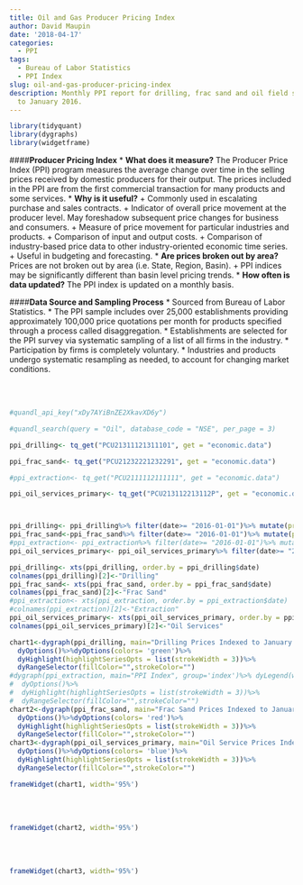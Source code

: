 ```yaml
---
title: Oil and Gas Producer Pricing Index
author: David Maupin
date: '2018-04-17'
categories:
  - PPI
tags:
  - Bureau of Labor Statistics
  - PPI Index
slug: oil-and-gas-producer-pricing-index
description: Monthly PPI report for drilling, frac sand and oil field services indexed
  to January 2016.
---
```


```r
library(tidyquant)
library(dygraphs)
library(widgetframe)
```

####**Producer Pricing Index**
* **What does it measure?** The Producer Price Index (PPI) program measures the average change over time in the selling prices received by domestic producers for their output. The prices included in the PPI are from the first commercial transaction for many products and some services.
* **Why is it useful?** 
    + Commonly used in escalating purchase and sales contracts. 
    + Indicator of overall price movement at the producer level. May foreshadow subsequent price changes for business and consumers. 
    + Measure of price movement for particular industries and products.
    + Comparison of input and output costs.
    + Comparison of industry-based price data to other industry-oriented economic time series.
    + Useful in budgeting and forecasting.
* **Are prices broken out by area?** Prices are not broken out by area (i.e. State, Region, Basin).
    + PPI indices may be significantly different than basin level pricing trends.
* **How often is data updated?** The PPI index is updated on a monthly basis.
<br>

####**Data Source and Sampling Process**
* Sourced from Bureau of Labor Statistics. 
* The PPI sample includes over 25,000 establishments providing approximately 100,000 price quotations per month for products specified through a process called disaggregation.
* Establishments are selected for the PPI survey via systematic sampling of a list of all firms in the industry.
* Participation by firms is completely voluntary.
* Industries and products undergo systematic resampling as needed, to account for changing market conditions.

<br>
<br>
```r

#quandl_api_key("xDy7AYiBnZE2XkavXD6y")

#quandl_search(query = "Oil", database_code = "NSE", per_page = 3)

ppi_drilling<- tq_get("PCU21311121311101", get = "economic.data")

ppi_frac_sand<- tq_get("PCU21232221232291", get = "economic.data")

#ppi_extraction<- tq_get("PCU2111112111111", get = "economic.data")

ppi_oil_services_primary<- tq_get("PCU213112213112P", get = "economic.data")



ppi_drilling<- ppi_drilling%>% filter(date>= "2016-01-01")%>% mutate(price= price/price[date=="2016-01-01"]*100)
ppi_frac_sand<-ppi_frac_sand%>% filter(date>= "2016-01-01")%>% mutate(price= price/price[date=="2016-01-01"]*100)
#ppi_extraction<- ppi_extraction%>% filter(date>= "2016-01-01")%>% mutate(price= price/price[date=="2016-01-01"]*100)
ppi_oil_services_primary<- ppi_oil_services_primary%>% filter(date>= "2016-01-01")%>% mutate(price= price/price[date=="2016-01-01"]*100)

ppi_drilling<- xts(ppi_drilling, order.by = ppi_drilling$date)
colnames(ppi_drilling)[2]<-"Drilling"
ppi_frac_sand<- xts(ppi_frac_sand, order.by = ppi_frac_sand$date)
colnames(ppi_frac_sand)[2]<-"Frac Sand"
#ppi_extraction<- xts(ppi_extraction, order.by = ppi_extraction$date)
#colnames(ppi_extraction)[2]<-"Extraction"
ppi_oil_services_primary<- xts(ppi_oil_services_primary, order.by = ppi_oil_services_primary$date)
colnames(ppi_oil_services_primary)[2]<-"Oil Services"
```

```r

chart1<-dygraph(ppi_drilling, main="Drilling Prices Indexed to January 2016", group='index')%>% dyLegend()%>%
  dyOptions()%>%dyOptions(colors= 'green')%>%
  dyHighlight(highlightSeriesOpts = list(strokeWidth = 3))%>%
  dyRangeSelector(fillColor="",strokeColor="")
#dygraph(ppi_extraction, main="PPI Index", group='index')%>% dyLegend(width=500)%>%
#  dyOptions()%>%
#  dyHighlight(highlightSeriesOpts = list(strokeWidth = 3))%>%
#  dyRangeSelector(fillColor="",strokeColor="")
chart2<-dygraph(ppi_frac_sand, main="Frac Sand Prices Indexed to January 2016", group='index')%>% dyLegend()%>%
  dyOptions()%>%dyOptions(colors= 'red')%>%
  dyHighlight(highlightSeriesOpts = list(strokeWidth = 3))%>%
  dyRangeSelector(fillColor="",strokeColor="")
chart3<-dygraph(ppi_oil_services_primary, main="Oil Service Prices Indexed to January 2016", group='index')%>% dyLegend()%>%
  dyOptions()%>%dyOptions(colors= 'blue')%>%
  dyHighlight(highlightSeriesOpts = list(strokeWidth = 3))%>%
  dyRangeSelector(fillColor="",strokeColor="")
```

```r
frameWidget(chart1, width='95%')
```
<br>
<br>
```r
frameWidget(chart2, width='95%')
```
<br>
<br>
```r
frameWidget(chart3, width='95%')
```
<br>
<br>

